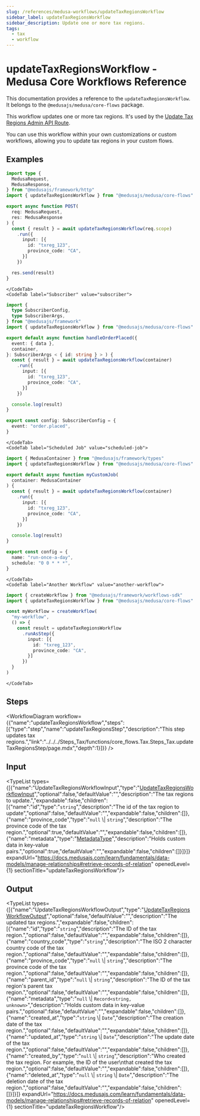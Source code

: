 ```yaml
---
slug: /references/medusa-workflows/updateTaxRegionsWorkflow
sidebar_label: updateTaxRegionsWorkflow
sidebar_description: Update one or more tax regions.
tags:
  - tax
  - workflow
---
```



# updateTaxRegionsWorkflow - Medusa Core Workflows Reference

This documentation provides a reference to the `updateTaxRegionsWorkflow`. It belongs to the `@medusajs/medusa/core-flows` package.

This workflow updates one or more tax regions. It's used by the
[Update Tax Regions Admin API Route](https://docs.medusajs.com/api/admin#tax-regions\_posttaxregionsid).

You can use this workflow within your own customizations or custom workflows, allowing you
to update tax regions in your custom flows.

<SourceCodeLink link="https://github.com/medusajs/medusa/blob/402a5c3cd48a84bacc35c599da7bcd8ba4d2af27/packages/core/core-flows/src/tax/workflows/update-tax-regions.ts#L42" />

## Examples

<CodeTabs group="workflow-exection">
    <CodeTab label="API Route" value="api-route">
    
```ts title="src/api/workflow/route.ts"
import type {
  MedusaRequest,
  MedusaResponse,
} from "@medusajs/framework/http"
import { updateTaxRegionsWorkflow } from "@medusajs/medusa/core-flows"

export async function POST(
  req: MedusaRequest,
  res: MedusaResponse
) {
  const { result } = await updateTaxRegionsWorkflow(req.scope)
    .run({
      input: [{
        id: "txreg_123",
        province_code: "CA",
      }]
    })

  res.send(result)
}
```

    </CodeTab>
    <CodeTab label="Subscriber" value="subscriber">
    
```ts title="src/subscribers/order-placed.ts"
import {
  type SubscriberConfig,
  type SubscriberArgs,
} from "@medusajs/framework"
import { updateTaxRegionsWorkflow } from "@medusajs/medusa/core-flows"

export default async function handleOrderPlaced({
  event: { data },
  container,
}: SubscriberArgs < { id: string } > ) {
  const { result } = await updateTaxRegionsWorkflow(container)
    .run({
      input: [{
        id: "txreg_123",
        province_code: "CA",
      }]
    })

  console.log(result)
}

export const config: SubscriberConfig = {
  event: "order.placed",
}
```

    </CodeTab>
    <CodeTab label="Scheduled Job" value="scheduled-job">
    
```ts title="src/jobs/message-daily.ts"
import { MedusaContainer } from "@medusajs/framework/types"
import { updateTaxRegionsWorkflow } from "@medusajs/medusa/core-flows"

export default async function myCustomJob(
  container: MedusaContainer
) {
  const { result } = await updateTaxRegionsWorkflow(container)
    .run({
      input: [{
        id: "txreg_123",
        province_code: "CA",
      }]
    })

  console.log(result)
}

export const config = {
  name: "run-once-a-day",
  schedule: "0 0 * * *",
}
```

    </CodeTab>
    <CodeTab label="Another Workflow" value="another-workflow">
    
```ts title="src/workflows/my-workflow.ts"
import { createWorkflow } from "@medusajs/framework/workflows-sdk"
import { updateTaxRegionsWorkflow } from "@medusajs/medusa/core-flows"

const myWorkflow = createWorkflow(
  "my-workflow",
  () => {
    const result = updateTaxRegionsWorkflow
      .runAsStep({
        input: [{
          id: "txreg_123",
          province_code: "CA",
        }]
      })
  }
)
```

    </CodeTab>
  </CodeTabs>

## Steps

<WorkflowDiagram workflow={{"name":"updateTaxRegionsWorkflow","steps":[{"type":"step","name":"updateTaxRegionsStep","description":"This step updates tax regions.","link":"../../../Steps_Tax/functions/core_flows.Tax.Steps_Tax.updateTaxRegionsStep/page.mdx","depth":1}]}} />

## Input

<TypeList types={[{"name":"UpdateTaxRegionsWorkflowInput","type":"[UpdateTaxRegionsWorkflowInput](../../../../types/core_flows.UpdateTaxRegionsWorkflowInput/page.mdx)","optional":false,"defaultValue":"","description":"The tax regions to update.","expandable":false,"children":[{"name":"id","type":"`string`","description":"The id of the tax region to update","optional":false,"defaultValue":"","expandable":false,"children":[]},{"name":"province_code","type":"`null` \\| `string`","description":"The province code of the tax region.","optional":true,"defaultValue":"","expandable":false,"children":[]},{"name":"metadata","type":"[MetadataType](../../../../../tax/types/tax.MetadataType/page.mdx)","description":"Holds custom data in key-value pairs.","optional":true,"defaultValue":"","expandable":false,"children":[]}]}]} expandUrl="https://docs.medusajs.com/learn/fundamentals/data-models/manage-relationships#retrieve-records-of-relation" openedLevel={1} sectionTitle="updateTaxRegionsWorkflow"/>

## Output

<TypeList types={[{"name":"UpdateTaxRegionsWorkflowOutput","type":"[UpdateTaxRegionsWorkflowOutput](../../../../types/core_flows.UpdateTaxRegionsWorkflowOutput/page.mdx)","optional":false,"defaultValue":"","description":"The updated tax regions.","expandable":false,"children":[{"name":"id","type":"`string`","description":"The ID of the tax region.","optional":false,"defaultValue":"","expandable":false,"children":[]},{"name":"country_code","type":"`string`","description":"The ISO 2 character country code of the tax region.","optional":false,"defaultValue":"","expandable":false,"children":[]},{"name":"province_code","type":"`null` \\| `string`","description":"The province code of the tax region.","optional":false,"defaultValue":"","expandable":false,"children":[]},{"name":"parent_id","type":"`null` \\| `string`","description":"The ID of the tax region's parent tax region.","optional":false,"defaultValue":"","expandable":false,"children":[]},{"name":"metadata","type":"`null` \\| `Record<string, unknown>`","description":"Holds custom data in key-value pairs.","optional":false,"defaultValue":"","expandable":false,"children":[]},{"name":"created_at","type":"`string` \\| `Date`","description":"The creation date of the tax region.","optional":false,"defaultValue":"","expandable":false,"children":[]},{"name":"updated_at","type":"`string` \\| `Date`","description":"The update date of the tax region.","optional":false,"defaultValue":"","expandable":false,"children":[]},{"name":"created_by","type":"`null` \\| `string`","description":"Who created the tax region. For example, the ID of the user\nthat created the tax region.","optional":false,"defaultValue":"","expandable":false,"children":[]},{"name":"deleted_at","type":"`null` \\| `string` \\| `Date`","description":"The deletion date of the tax region.","optional":false,"defaultValue":"","expandable":false,"children":[]}]}]} expandUrl="https://docs.medusajs.com/learn/fundamentals/data-models/manage-relationships#retrieve-records-of-relation" openedLevel={1} sectionTitle="updateTaxRegionsWorkflow"/>
